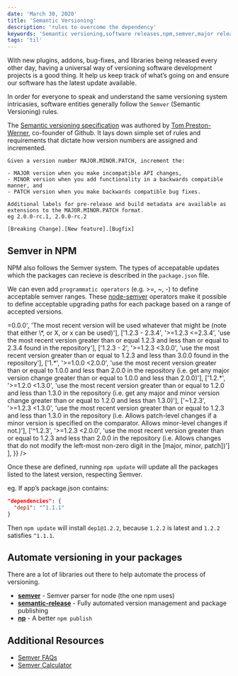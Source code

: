 ```yaml
---
date: 'March 30, 2020'
title: 'Semantic Versioning'
description: 'rules to overcome the dependency'
keywords: 'Semantic versioning,software releases,npm,semver,major release,minor release,patch release'
tags: 'til'
---
```


With new plugins, addons, bug-fixes, and libraries being released every other day,
having a universal way of versioning software development projects is a good thing.
It help us keep track of what’s going on and ensure our software has the latest update available.

In order for everyone to speak and understand the same versioning system intricasies, software entities generally follow the `Semver` (Semantic Versioning) rules.

The [Semantic versioning specification](https://semver.org/) was authored by [Tom Preston-Werner](http://tom.preston-werner.com/), co-founder of Github.
It lays down simple set of rules and requirements that dictate how version numbers are assigned and incremented.

```
Given a version number MAJOR.MINOR.PATCH, increment the:

- MAJOR version when you make incompatible API changes,
- MINOR version when you add functionality in a backwards compatible manner, and
- PATCH version when you make backwards compatible bug fixes.

Additional labels for pre-release and build metadata are available as extensions to the MAJOR.MINOR.PATCH format.
eg 2.0.0-rc.1, 2.0.0-rc.2

[Breaking Change].[New feature].[Bugfix]
```

## Semver in NPM

NPM also follows the Semver system. The types of accepatable updates which the packages can recieve is described in the `package.json` file.

We can even add `programmatic operators` (e.g. >=, ~, -) to define acceptable semver ranges. These [node-semver](https://github.com/npm/node-semver) operators make it possible to define acceptable upgrading paths for each package based on a range of accepted versions.

<Table
  data={{
    headers: [
      'semver range',
      'verbose ex.',
      'description'
    ],
    rows: [
      ['*', '>=0.0.0', 'The most recent version will be used whatever that might be (note that either \*, or X, or x can be used)'],
      ['1.2.3 - 2.3.4', '>=1.2.3 <=2.3.4', 'use the most recent version greater than or equal 1.2.3 and less than or equal to 2.3.4 found in the repository'],
      ['1.2.3 - 2', '>=1.2.3 <3.0.0', 'use the most recent version greater than or equal to 1.2.3 and less than 3.0.0 found in the repository'],
      ['1.*', '>=1.0.0 <2.0.0', 'use the most recent version greater than or equal to 1.0.0 and less than 2.0.0 in the repository (i.e. get any major version change greater than or equal to 1.0.0 and less than 2.0.0)'],
      ['1.2.*', '>=1.2.0 <1.3.0', 'use the most recent version greater than or equal to 1.2.0 and less than 1.3.0 in the repository (i.e. get any major and minor version change greater than or equal to 1.2.0 and less than 1.3.0)'],
      ['~1.2.3', '>=1.2.3 <1.3.0', 'use the most recent version greater than or equal to 1.2.3 and less than 1.3.0 in the repository (i.e. Allows patch-level changes if a minor version is specified on the comparator. Allows minor-level changes if not.)'],
      ['^1.2.3', '>=1.2.3 <2.0.0', 'use the most recent version greater than or equal to 1.2.3 and less than 2.0.0 in the repository (i.e. Allows changes that do not modify the left-most non-zero digit in the [major, minor, patch])']
    ],
  }}
/>

Once these are defined, running `npm update` will update all the packages listed to the latest version, respecting Semver.

eg. If app’s package.json contains:

```json
"dependencies": {
  "dep1": "^1.1.1"
}
```

Then `npm update` will install `dep1@1.2.2`, because `1.2.2` is latest and `1.2.2` satisfies `^1.1.1`.

## Automate versioning in your packages

There are a lot of libraries out there to help automate the process of versioning.

- [**semver**](https://github.com/npm/node-semver) - Semver parser for node (the one npm uses)
- [**semantic-release**](https://github.com/semantic-release/semantic-release) - Fully automated version management and package publishing
- [**np**](https://github.com/sindresorhus/np) - A better `npm publish`

## Additional Resources

- [Semver FAQs](https://semver.org/#faq)
- [Semver Calculator](https://semver.npmjs.com/)

